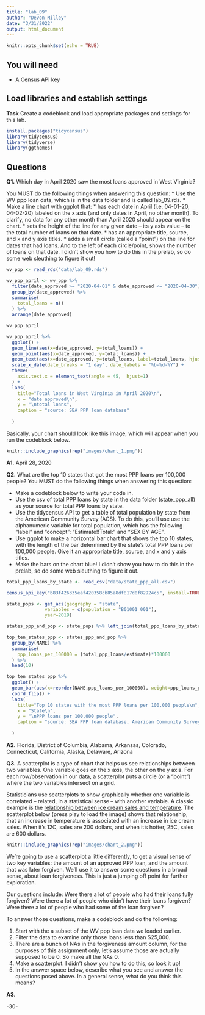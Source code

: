 ```yaml
---
title: "lab_09"
author: "Devon Milley"
date: "3/31/2022"
output: html_document
---
```


```r
knitr::opts_chunk$set(echo = TRUE)
```

## You will need

* A Census API key

## Load libraries and establish settings

**Task** Create a codeblock and load appropriate packages and settings for this lab.

```r
install.packages("tidycensus")
library(tidycensus)
library(tidyverse)
library(ggthemes)
```

## Questions

**Q1.** Which day in April 2020 saw the most loans approved in West Virginia? 

You MUST do the following things when answering this question:
* Use the WV ppp loan data, which is in the data folder and is called lab_09.rds.
* Make a line chart with ggplot that:
  * has each date in April (i.e. 04-01-20, 04-02-20) labeled on the x axis (and only dates in April, no other month). To clarify, no data for any other month than April 2020 should appear on the chart. 
  * sets the height of the line for any given date -- its y axis value -- to the total number of loans on that date.
  * has an appropriate title, source, and x and y axis titles. 
  * adds a small circle (called a "point") on the line for dates that had loans. And to the left of each circle/point, shows the number of loans on that date.  I didn't show you how to do this in the prelab, so do some web sleuthing to figure it out! 
```r
wv_ppp <- read_rds("data/lab_09.rds")
```

```r
wv_ppp_april <- wv_ppp %>% 
  filter(date_approved >= "2020-04-01" & date_approved <= "2020-04-30") %>% 
  group_by(date_approved) %>% 
  summarise(
    total_loans = n()
  ) %>% 
  arrange(date_approved)

wv_ppp_april

```
```r
wv_ppp_april %>%
  ggplot() + 
  geom_line(aes(x=date_approved, y=total_loans)) +
  geom_point(aes(x=date_approved, y=total_loans)) +
  geom_text(aes(x=date_approved, y=total_loans, label=total_loans, hjust="right")) +
  scale_x_date(date_breaks = "1 day", date_labels = "%b-%d-%Y") +
  theme(
    axis.text.x = element_text(angle = 45,  hjust=1)
  ) +
  labs(
    title="Total loans in West Virginia in April 2020\n",
    x = "date approved\n",
    y = "\ntotal loans",
    caption = "source: SBA PPP loan database"
    
  )
```
Basically, your chart should look like this image, which will appear when you run the codeblock below. 

```r
knitr::include_graphics(rep("images/chart_1.png"))
```
**A1.** April 28, 2020

**Q2.** What are the top 10 states that got the most PPP loans per 100,000 people? You MUST do the following things when answering this question:

* Make a codeblock below to write your code in.
* Use the csv of total PPP loans by state in the data folder (state_ppp_all) as your source for total PPP loans by state.  
* Use the tidycensus API to get a table of total population by state from the American Community Survey (ACS). To do this, you'll use use the alphanumeric variable for total population, which has the following "label" and "concept": "Estimate!!Total:" and "SEX BY AGE".  
* Use ggplot to make a horizontal bar chart that shows the top 10 states, with the length of the bar determined by the state's total PPP loans per 100,000 people. Give it an appropriate title, source, and x and y axis titles. 
* Make the bars on the chart blue! I didn't show you how to do this in the prelab, so do some web sleuthing to figure it out.  
```r
total_ppp_loans_by_state <- read_csv("data/state_ppp_all.csv")
```
```r
census_api_key("b83f426335eaf420358cb85a8df817d0f82924c5", install=TRUE)
```

```r
state_pops <- get_acs(geography = "state",
              variables = c(population = "B01001_001"),
              year=2019)
```
```r
states_ppp_and_pop <- state_pops %>% left_join(total_ppp_loans_by_state, by=c("NAME"="state"))

top_ten_states_ppp <- states_ppp_and_pop %>% 
  group_by(NAME) %>% 
  summarise(
    ppp_loans_per_100000 = (total_ppp_loans/estimate)*100000
  ) %>% 
  head(10)
```

```r
top_ten_states_ppp %>% 
  ggplot() +
  geom_bar(aes(x=reorder(NAME,ppp_loans_per_100000), weight=ppp_loans_per_100000), fill="blue") +
  coord_flip() +
  labs(
    title="Top 10 states with the most PPP loans per 100,000 people\n",
    x = "State\n",
    y = "\nPPP loans per 100,000 people",
    caption = "source: SBA PPP loan database, American Community Survey"
    
  )
```
**A2.** Florida, District of Columbia, Alabama, Arkansas, Colorado, Connecticut, California, Alaska, Delaware, Arizona

**Q3.**  A scatterplot is a type of chart that helps us see relationships between two variables. One variable goes on the x axis, the other on the y axis.  For each row/observation in our data, a scatterplot puts a circle (or a "point") where the two variables intersect on a grid. 

Statisticians use scatterplots to show graphically whether one variable is correlated -- related, in a statistical sense -- with another variable.  A classic example is the [relationship between ice cream sales and temperature](https://www.mathsisfun.com/data/scatter-xy-plots.html).  The scatterplot below (press play to load the image) shows that relationship, that an increase in temperature is associated with an increase in ice cream sales. When it's 12C, sales are 200 dollars, and when it's hotter, 25C, sales are 600 dollars.

```r
knitr::include_graphics(rep("images/chart_2.png"))
```

We're going to use a scatterplot a little differently, to get a visual sense of two key variables: the amount of an approved PPP loan, and the amount that was later forgiven. We'll use it to answer some questions in a broad sense, about loan forgiveness.  This is just a jumping off point for further exploration. 

Our questions include: Were there a lot of people who had their loans fully forgiven?  Were there a lot of people who didn't have their loans forgiven? Were there a lot of people who had some of the loan forgiven? 

To answer those questions, make a codeblock and do the following:

1. Start with the a subset of the WV ppp loan data we loaded earlier.
2. Filter the data to examine only those loans less than $25,000.
3. There are a bunch of NAs in the forgiveness amount column, for the purposes of this assignment only, let's assume those are actually supposed to be 0. So make all the NAs 0. 
4. Make a scatterplot. I didn't show you how to do this, so look it up! 
5. In the answer space below, describe what you see and answer the questions posed above.  In a general sense, what do you think this means?  

**A3.**  


-30-
